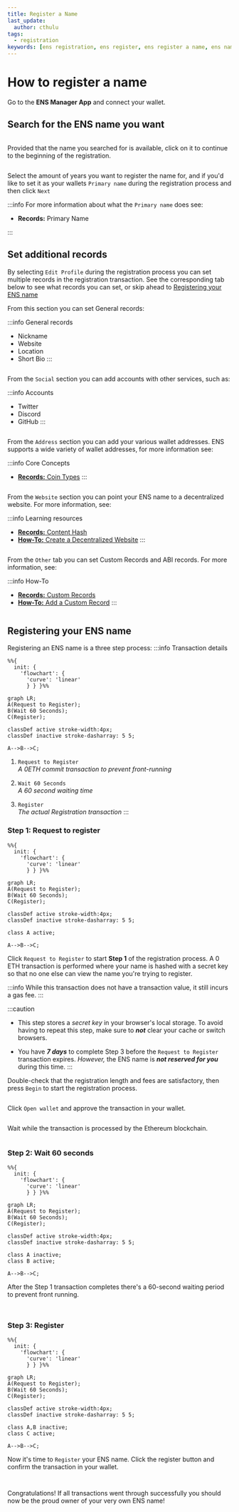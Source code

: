 ```yaml
---
title: Register a Name
last_update:
  author: cthulu
tags:
  - registration
keywords: [ens registration, ens register, ens register a name, ens name registration, name registration, ens registration, get your own ens, get your own ens name]
---
```


# How to register a name

Go to the <Link to="https://app.ens.domains"><b>ENS Manager App</b></Link> and connect your wallet.

## Search for the ENS name you want

<BrowserWindow url="https://app.ens.domains">
  <p align="center">
    <div style={{'background-color': "#f3f4f7", 'padding': "125px"}}>
      <Image img="/img/howto/v3-register-1_test.png"/>
    </div>
  </p>
</BrowserWindow>

Provided that the name you searched for is available, click on it to continue to the beginning of the registration.

<BrowserWindow url="https://app.ens.domains">
  <p align="center">
    <div style={{'background-color': "#f3f4f7", 'padding': "25px"}}>
      <Image img="/img/howto/v3-register-2.png"/>
    </div>
  </p>
</BrowserWindow>

Select the amount of years you want to register the name for, and if you'd like to set it as your wallets `Primary name`
during the registration process and then click `Next` 

:::info
For more information about what the `Primary name` does see:
 - <Link to="/docs/core/records/primary-name"><b>Records:</b> Primary Name</Link>
:::

## Set additional records
By selecting `Edit Profile` during the registration process you can set multiple records in the registration transaction.
See the corresponding tab below to see what records you can set, or skip ahead to [Registering your ENS name](#registering-your-ens-name)

<Tabs>
<TabItem value="General" default>

From this section you can set General records:

:::info General records
 - Nickname
 - Website
 - Location
 - Short Bio
:::

<BrowserWindow url="https://app.ens.domains">
  <p align="center">
    <div style={{'background-color': "#f3f4f7", 'padding': "25px"}}>
      <Image img="/img/howto/v3-register-cthulu-3_new.png"/>
    </div>
  </p>
</BrowserWindow>
</TabItem>
<TabItem value="Social">

From the `Social` section you can add accounts with other services, such as:

:::info Accounts
 - Twitter
 - Discord
 - GitHub
:::

<BrowserWindow url="https://app.ens.domains">
  <p align="center">
    <div style={{'background-color': "#f3f4f7", 'padding': "25px"}}>
      <Image img="/img/howto/v3-register-cthulu-4_new.png"/>
    </div>
  </p>
</BrowserWindow>
</TabItem>
<TabItem value="Address">

From the `Address` section you can add your various wallet addresses.
ENS supports a wide variety of wallet addresses, for more information see:

:::info Core Concepts
 - [**Records:** Coin Types](/docs/core/records/coin-types)
:::

<BrowserWindow url="https://app.ens.domains">
  <p align="center">
    <div style={{'background-color': "#f3f4f7", 'padding': "25px"}}>
      <Image img="/img/howto/v3-register-cthulu-5_new.png"/>
    </div>
  </p>
</BrowserWindow>
</TabItem>
<TabItem value="Website">

From the `Website` section you can point your ENS name to a decentralized website.
For more information, see:

:::info Learning resources
 - [**Records:** Content Hash](/docs/core/records/content-hash)
 - [**How-To:** Create a Decentralized Website](/docs/howto/decentralized-website)
:::

<BrowserWindow url="https://app.ens.domains">
  <p align="center">
    <div style={{'background-color': "#f3f4f7", 'padding': "25px"}}>
      <Image img="/img/howto/v3-register-cthulu-6_new.png"/>
    </div>
  </p>
</BrowserWindow>
</TabItem>
<TabItem value="Other">

From the `Other` tab you can set Custom Records and ABI records. For more information, see:

:::info How-To
 - [**Records:** Custom Records](/docs/core/records/custom-records)
 - [**How-To:** Add a Custom Record](/docs/howto/add-custom-record)
:::

<BrowserWindow url="https://app.ens.domains">
  <p align="center">
    <div style={{'background-color': "#f3f4f7", 'padding': "25px"}}>
      <Image img="/img/howto/v3-register-cthulu-7_new.png"/>
    </div>
  </p>
</BrowserWindow>
</TabItem>
</Tabs>

## Registering your ENS name
Registering an ENS name is a three step process:
:::info Transaction details
```mermaid
%%{
  init: {
    'flowchart': {
      'curve': 'linear'
      } } }%%
      
graph LR;
A(Request to Register);
B(Wait 60 Seconds);
C(Register);

classDef active stroke-width:4px;
classDef inactive stroke-dasharray: 5 5;

A-->B-->C;
```

 1. `Request to Register`  
 *A 0ETH commit transaction to prevent front-running*
   
 1. `Wait 60 Seconds`  
 *A 60 second waiting time*
   
 1. `Register`  
 *The actual Registration transaction*
:::

### Step 1: Request to register
```mermaid
%%{
  init: {
    'flowchart': {
      'curve': 'linear'
      } } }%%
      
graph LR;
A(Request to Register);
B(Wait 60 Seconds);
C(Register);

classDef active stroke-width:4px;
classDef inactive stroke-dasharray: 5 5;

class A active;

A-->B-->C;
```
Click `Request to Register` to start **Step 1** of the registration process.
A 0 ETH transaction is performed where your name is hashed with a secret key so that no one else can view the name you're trying to register.

:::info
While this transaction does not have a transaction value, it still incurs a gas fee.
:::

:::caution
* This step stores a *secret key* in your browser's local storage. To avoid having to repeat this step, make sure to ***not*** clear your cache or switch browsers.

* You have ***7 days*** to complete Step 3 before the `Request to Register` transaction expires. *However,* the ENS name is ***not reserved for you*** during this time.
:::

Double-check that the registration length and fees are satisfactory, then press `Begin` to start the registration process.

<BrowserWindow url="https://app.ens.domains">
  <p align="center">
    <div style={{'background-color': "#f3f4f7", 'padding': "25px"}}>
      <Image img="/img/howto/v3-register-cthulu-11.png"/>
    </div>
  </p>
</BrowserWindow>

Click `Open wallet` and approve the transaction in your wallet.
<BrowserWindow url="https://app.ens.domains">
  <p align="center">
    <div style={{'background-color': "#f3f4f7", 'padding': "25px"}}>
      <Image img="/img/howto/v3-register-cthulu-12.png"/>
    </div>
  </p>
</BrowserWindow>

Wait while the transaction is processed by the Ethereum blockchain.
<BrowserWindow url="https://app.ens.domains">
  <p align="center">
    <div style={{'background-color': "#f3f4f7", 'padding': "25px"}}>
      <Image img="/img/howto/v3-register-cthulu-13.png"/>
    </div>
  </p>
</BrowserWindow>

### Step 2: Wait 60 seconds
```mermaid
%%{
  init: {
    'flowchart': {
      'curve': 'linear'
      } } }%%
      
graph LR;
A(Request to Register);
B(Wait 60 Seconds);
C(Register);

classDef active stroke-width:4px;
classDef inactive stroke-dasharray: 5 5;

class A inactive;
class B active;

A-->B-->C;
```
After the Step 1 transaction completes there's a 60-second waiting period to prevent front running.
<BrowserWindow url="https://app.ens.domains">
  <p align="center">
    <div style={{'background-color': "#f3f4f7", 'padding': "25px"}}>
      <Image img="/img/howto/v3-register-cthulu-14.png"/>
    </div>
  </p>
</BrowserWindow><BrowserWindow url="https://app.ens.domains">
  <p align="center">
    <div style={{'background-color': "#f3f4f7", 'padding': "25px"}}>
      <Image img="/img/howto/v3-register-cthulu-15.png"/>
    </div>
  </p>
</BrowserWindow>

### Step 3: Register
```mermaid
%%{
  init: {
    'flowchart': {
      'curve': 'linear'
      } } }%%
      
graph LR;
A(Request to Register);
B(Wait 60 Seconds);
C(Register);

classDef active stroke-width:4px;
classDef inactive stroke-dasharray: 5 5;

class A,B inactive;
class C active;

A-->B-->C;
```
Now it's time to `Register` your ENS name. Click the register button and confirm the transaction in your wallet.
<BrowserWindow url="https://app.ens.domains">
  <p align="center">
    <div style={{'background-color': "#f3f4f7", 'padding': "25px"}}>
      <Image img="/img/howto/v3-register-cthulu-16.png"/>
    </div>
  </p>
</BrowserWindow><BrowserWindow url="https://app.ens.domains">
  <p align="center">
    <div style={{'background-color': "#f3f4f7", 'padding': "25px"}}>
      <Image img="/img/howto/v3-register-cthulu-17.png"/>
    </div>
  </p>
</BrowserWindow>

Congratulations! If all transactions went through successfully you should now be the proud owner of your very own ENS name!
<BrowserWindow url="https://app.ens.domains">
  <p align="center">
    <div style={{'background-color': "#f3f4f7", 'padding': "25px"}}>
      <Image img="/img/howto/v3-register-cthulu-18.png"/>
    </div>
  </p>
</BrowserWindow>